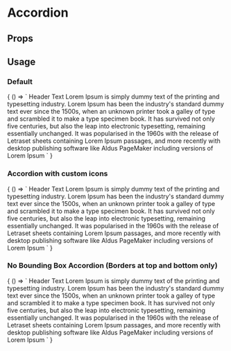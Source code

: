 
# Accordion

<Meta
  title='Accordion'
  component='fw-accordion'
/>

## Props 

<Props of="fw-accordion"/>

## Usage

### Default
<Preview>
  <Story name='Default'>
    {
      () => `<fw-accordion expanded="true">
              <fw-accordion-title>Header Text</fw-accordion-title>
              <fw-accordion-body>
                Lorem Ipsum is simply dummy text of the printing and typesetting industry. Lorem Ipsum has been the industry's standard dummy text ever since the 1500s, when an unknown printer took a galley of type and scrambled it to make a type specimen book. It has survived not only five centuries, but also the leap into electronic typesetting, remaining essentially unchanged. It was popularised in the 1960s with the release of Letraset sheets containing Lorem Ipsum passages, and more recently with desktop publishing software like Aldus PageMaker including versions of Lorem Ipsum
              </fw-accordion-body>
            </fw-accordion>`
    }
  </Story>
</Preview>

### Accordion with custom icons
<Preview>
  <Story name='Accordion with custom icons'>
    {
      () => `<fw-accordion expanded="true">
              <fw-accordion-title>
                <fw-icon
                  name='minus'
                  size="14"
                  slot="expanded-icon"></fw-icon>
                <fw-icon
                  name='plus'
                  size="14"
                  slot="collapsed-icon"></fw-icon>
                Header Text
              </fw-accordion-title>
              <fw-accordion-body>
                Lorem Ipsum is simply dummy text of the printing and typesetting industry. Lorem Ipsum has been the industry's standard dummy text ever since the 1500s, when an unknown printer took a galley of type and scrambled it to make a type specimen book. It has survived not only five centuries, but also the leap into electronic typesetting, remaining essentially unchanged. It was popularised in the 1960s with the release of Letraset sheets containing Lorem Ipsum passages, and more recently with desktop publishing software like Aldus PageMaker including versions of Lorem Ipsum
              </fw-accordion-body>
            </fw-accordion>`
    }
  </Story>
</Preview>

### No Bounding Box Accordion (Borders at top and bottom only)
<Preview>
  <Story name='No Bounding Box Accordion'>
    {
      () => `<fw-accordion type="no_bounding_box">
              <fw-accordion-title>Header Text</fw-accordion-title>
              <fw-accordion-body>
                Lorem Ipsum is simply dummy text of the printing and typesetting industry. Lorem Ipsum has been the industry's standard dummy text ever since the 1500s, when an unknown printer took a galley of type and scrambled it to make a type specimen book. It has survived not only five centuries, but also the leap into electronic typesetting, remaining essentially unchanged. It was popularised in the 1960s with the release of Letraset sheets containing Lorem Ipsum passages, and more recently with desktop publishing software like Aldus PageMaker including versions of Lorem Ipsum
              </fw-accordion-body>
            </fw-accordion>`
    }
  </Story>
</Preview>

